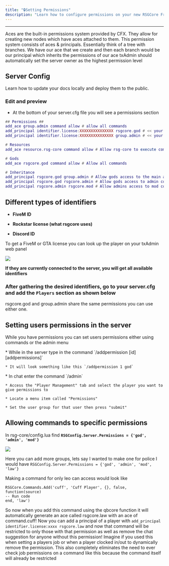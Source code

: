 ```yaml
---
title: "🔒Setting Permissions"
description: "Learn how to configure permissions on your new RSGCore Framework!"
---
```


***

<Accordion title="Ace Permissions?" defaultOpen={false} icon="shield">
  Aces are the built-in permissions system provided by CFX. They allow for creating new nodes which have aces attached to them. This permission system consists of aces & principals. Essentially think of a tree with branches. We have our ace that we create and then each branch would be our principal which inherits the permissions of our ace
</Accordion>

<Check>
  txAdmin should automatically set the server owner as the highest permission level
</Check>

## Server Config

Learn how to update your docs locally and deploy them to the public.

### Edit and preview

* At the bottom of your server.cfg file you will see a permissions section

```lua
## Permissions ##
add_ace group.admin command allow # allow all commands
add_principal identifier.license:XXXXXXXXXXXXXXX rsgcore.god # << your rockstar licence  
add_principal identifier.license:XXXXXXXXXXXXXXX group.admin # << your rockstar licence

# Resources
add_ace resource.rsg-core command allow # Allow rsg-core to execute commands

# Gods
add_ace rsgcore.god command allow # Allow all commands

# Inheritance
add_principal rsgcore.god group.admin # Allow gods access to the main admin group used to get all default permissions
add_principal rsgcore.god rsgcore.admin # Allow gods access to admin commands
add_principal rsgcore.admin rsgcore.mod # Allow admins access to mod commands

```

## Different types of identifiers

* **FiveM ID**

* **Rockstar license (what rsgcore uses)**

* **Discord ID**

To get a FiveM or GTA license you can look up the player on your txAdmin web panel

![](https://docs.qbcore.org/~gitbook/image?url=https%3A%2F%2F550110915-files.gitbook.io%2F%7E%2Ffiles%2Fv0%2Fb%2Fgitbook-x-prod.appspot.com%2Fo%2Fspaces%252FBTxg66Z0GQkOQS46Nzn3%252Fuploads%252Fj1dkqOaAZ0KYE4aE7nW9%252FUntitled-2.png%3Falt%3Dmedia%26token%3D4ae1c1a2-25a4-4189-8365-eee138d61990\&width=768\&dpr=1\&quality=100\&sign=6977bdc2\&sv=1)

**If they are currently connected to the server, you will get all available identifiers**

### After gathering the desired identifiers, go to your server.cfg and add the `Players` section as shown below

<Info>
  rsgcore.god and group.admin share the same permissions you can use either one.
</Info>

## Setting users permissions in the server

While you have permissions you can set users permissions either using commands or the admin menu

<AccordionGroup>
  <Accordion title="Setting permissions using the command" defaultOpen={false}>
    * While in the server type in the command `/addpermission [id] [addpermissions]`

    * It will look something like this `/addpermission 1 god`
  </Accordion>

  <Accordion title="Setting permissions through the admin menu" defaultOpen={false}>
    * In chat enter the command `/admin`

    * Access the "Player Management" tab and select the player you want to give permissions to

    * Locate a menu item called "Permissions"

    * Set the user group for that user then press "submit"
  </Accordion>
</AccordionGroup>

## Allowing commands to specific permissions

In rsg-core/config.lua find **`RSGConfig.Server.Permissions = {'god', 'admin', 'mod'}`**

![](RSC-CoreConfig.png)

Here you can add more groups, lets say I wanted to make one for police I would have `RSGConfig.Server.Permissions = {'god', 'admin', 'mod', 'law'}`

Making a command for only leo can access would look like

```
RSGCore.Commands.Add('cuff', 'Cuff Player', {}, false, function(source)
-- Run code
end, 'law')
```

So now when you add this command using the qbcore function it will automatically generate an ace called rsgcore.law with an ace of command.cuff! Now you can add a principal of a player with `add_principal identifier.license:xxxx rsgcore.law` and now that command will be restricted to only those with that permission as well as remove the chat suggestion for anyone without this permission! Imagine if you used this when setting a players job or when a player clocked in/out to dynamically remove the permission. This also completely eliminates the need to ever check job permissions on a command like this because the command itself will already be restricted